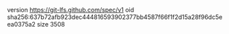 version https://git-lfs.github.com/spec/v1
oid sha256:637b72afb923dec444816593902377bb4587f66f1f2d15a28f96dc5eea0375a2
size 3508
